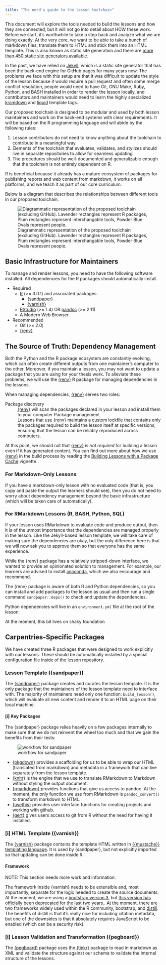 ```yaml
---
title: "The nerd's guide to the lesson toolchain"
---
```


This document will explore the tools needed to build the lessons and how they
are connected, but it will not go into detail about HOW these work. Before we
start, it's worthwhile to take a step back and analyze what we are doing
exactly. At the very core, we want to be able to take a bunch of markdown
files, translate them to HTML and stick them into an HTML template. This is
also known as static site generation and there are [more than 450 static site
generators available](https://staticsitegenerators.net/).

In the past, we have relied on [Jekyll](https://jekyllrb.com/), which is a
static site generator that has been the back-end engine for GitHub pages for
many years now. The problems we face with this setup are that it was difficult
to update the style of the lesson because it would require a pull request and
often some merge conflict resolution, people would need to have Git, GNU Make,
Ruby, Python, and BASH installed in order to render the lesson locally, and
contributors and maintainers would need to learn the highly specialized
[kramdown](https://kramdown.gettalong.org/quickref.html) and
[liquid](https://shopify.github.io/liquid/) template tags.

Our proposed toolchain is designed to be modular and used by both lesson
maintainers and work on the back-end systems with clear requirements. It will
be based on the R programming language and will abide by the following rules:

1. Lesson contributors do not need to know anything about the toolchain to
   contribute in a meaningful way
2. Elements of the toolchain that evaluates, validates, and stylizes should
   live in separate repositories to allow for seamless updating
3. The procedures should be well-documented and generalizable enough that the
   toolchain is not entirely dependent on R.

R is beneficial because it already has a mature ecosystem of packages for
publishing reports and web content from markdown, it works on all platforms,
and we teach it as part of our core curriculum.

Below is a diagram that describes the relationships between different tools in
our proposed toolchain. 

![
Diagrammatic representation of the proposed toolchain (excluding GitHub). 
Lavender rectangles represent R packages, 
Plum rectangles represent interchangable tools, 
Powder Blue Ovals represent people.
](img/broad-flow.dot.svg)

## Basic Infrastructure for Maintainers

To manage and render lessons, you need to have the following software
installed. All dependencies for the R packages should automatically install. 

 - Required
   + [R](https://cran.r-project.org/) (>= 3.0.1) and associated packages:
       + [{sandpaper}](https://zkamvar.github.io/sandpaper/)
       + [{varnish}](https://github.com/zkamvar/varnish#readme)
   + [RStudio](https://rstudio.com/products/rstudio/download/#download) (>=
     1.4) OR [pandoc](https://pandoc.org/installing.html) (>= 2.11)
   + A Modern Web Browser
 - Recommended
   + Git (>= 2.0)
   + [{renv}]

## The Source of Truth: Dependency Management

Both the Python and the R package ecosystem are constantly evolving, which can
often create different outputs from one maintainer's computer to the other.
Moreover, if you maintain a lesson, you may not want to update a package that
you are using for your thesis work. To alleviate these problems, we will use
the [{renv}] R package for managing dependencies in the lessons. 

When managing dependencies, [{renv}] serves two roles:

Package discovery
~ [{renv}] will scan the packages declared in your lesson and install them to
  your computer
Package management
~ Lessons that use [{renv}] maintains a custom lockfile that contains only the
  packages required to build the lesson itself at specific versions, ensuring
  that the lesson can be reliably reproduced across computers.

At this point, we should not that [{renv}] is _not required_ for building a 
lesson even if it has generated content. You can find out more about how we use
[{renv}] in the build process by reading the [Building Lessons with a Package 
Cache](building-with-renv.html) vignette.

### For Markdown-Only Lessons

If you have a markdown-only lesson with no evaluated code (that is, you copy
and paste the output the learners should see), then you do not need to worry
about dependency management beyond the basic infrastructure (which will be
taken care of automatically).

### For RMarkdown Lessons (R, BASH, Python, SQL)

If your lesson uses RMarkdown to evaluate code and produce output, then it is
of the utmost importance that the dependencies are managed properly in the
lesson. Like the Jekyll-based lesson template, we will take care of making sure
the dependencies are okay, but the only difference here is that we will now ask
you to approve them so that everyone has the same experience. 

While the {renv} package has a relatively stripped-down interface, we wanted to
provide an opinionated solution to management. For example, our learners are
advised to install [anaconda](https://www.anaconda.com/download/#linux), which
we also encourage and recommend. 

The {renv} package is aware of both R and Python dependencies, so you can
install and add packages to the lesson as usual and then run a single command
`sandpaper::deps()` to check and update the dependencies. 

Python dependencies will live in an `environment.yml` file at the root of the
lesson.

::::::::::::::::::::::::::::::: warning

At the moment, this bit lives on shaky foundation

::::::::::::::::::::::::::::::::::

## Carpentries-Specific Packages

We have created three R packages that were designed to work explicitly with our
lessons. These should be automatically installed by a special configuration
file inside of the lesson repository.

### Lesson Template ({sandpaper})


The [{sandpaper}](https://zkamvar.github.io/sandpaper) package creates and
curates the lesson template. It is the only package that the maintainers of the
lesson template need to interface with. The majority of maintainers need only
one function: `build_lesson()`, which will evaluate all new content and render
it to an HTML page on their local machine. 

#### [i] Key Packages

The {sandpaper} package relies heavily on a few packages internally to make
sure that we do not reinvent the wheel too much and that we gain the benefits
from their tests:

![workflow for sandpaper](https://imgur.com/SpbwuzN.png)

 - [{pkgdown}](https://pkgdown.r-lib.org) provides a scaffolding for us to be
   able to wrap our HTML (translated from markdown) and metadata in a framework
   that can live separately from the lesson template.
 - [{knitr}](https://yihui.org/knitr/) is the engine that we use to translate
   RMarkdown to Markdown without styling the output document. 
 - [{rmarkdown}](https://rmarkdown.rstudio.com/) provides functions that give
   us access to pandoc. At the moment, the only function we use from RMarkdown
   is `pandoc_convert()` to transform markdown to HTML.
 - [{usethis}](https://usethis.r-lib.org) provides user interface functions for
   creating projects and working with github.
 - [{gert}](https://gert.r-lib.org) gives users access to git from R without
   the need for having it installed.

### [i] HTML Template ({varnish})

The [{varnish}](https://github.com/zkamvar/varnish#readme) package contains the
template HTML written in [{{mustache}} templating
language](https://mustache.github.io/mustache.5.html). It is used by
{sandpaper}, but not explicitly imported so that updating can be done inside R. 

#### Framework

<div class='info'>

NOTE: This section needs more work and information.

</div>

The framework inside {varnish} needs to be extensible and, most importantly,
separate for the logic needed to create the source documents. At the moment, we
are using a [bootstrap version 3](https://getboostrap.org), but [this version
has officially been deprecated for the last two
years.](https://github.com/twbs/release). At the moment, there are two
frameworks widely used within the R community, bootstrap, and
[distill](https://rstudio.github.io/distill/). The benefits of distill is that
it's really nice for including citation metadata, but one of the downsides is
that it absolutely requires JavaScript to be enabled (which can be a security
risk).

### [i] Lesson Validation and Transformation ({pegboard})

The [{pegboard}](https://carpentries.github.io/pegboard) package uses the
[{tinkr}](https://docs.ropensci.org/tinkr) package to read in markdown as XML
and validate the structure against our schema to validate the internal
structure of the lessons.


[{renv}]: https://rstudio.github.io/renv/
